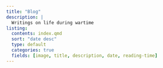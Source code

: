```yaml
---
title: "Blog"
description: | 
  Writings on life during wartime
listing:
  contents: index.qmd
  sort: "date desc"
  type: default
  categories: true
  fields: [image, title, description, date, reading-time]
---
```

